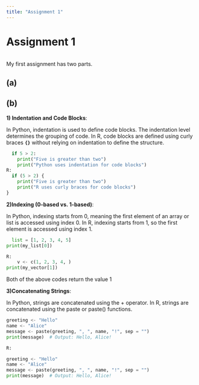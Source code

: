 ```yaml
---
title: "Assignment 1"
---
```


# Assignment 1

```{}
```

My first assignment has two parts.

## (a)

## (b)

**1) Indentation and Code Blocks**:

In Python, indentation is used to define code blocks. The indentation level determines the grouping of code. In R, code blocks are defined using curly braces **`{}`** without relying on indentation to define the structure.

```{Python:}
  if 5 > 2:
    print("Five is greater than two")
    print("Python uses indentation for code blocks")
R:
  if (5 > 2) {
    print("Five is greater than two")
    print("R uses curly braces for code blocks")
}
```

**2)Indexing (0-based vs. 1-based)**:

In Python, indexing starts from 0, meaning the first element of an array or list is accessed using index 0. In R, indexing starts from 1, so the first element is accessed using index 1.

```{python:}
  list = [1, 2, 3, 4, 5]
print(my_list[0])

R:
    v <- c(1, 2, 3, 4, )
print(my_vector[1])

```

Both of the above codes return the value 1

**3)Concatenating Strings**:

In Python, strings are concatenated using the + operator. In R, strings are concatenated using the paste or paste() functions.

```{python:}
  
greeting <- "Hello"
name <- "Alice"
message <- paste(greeting, ", ", name, "!", sep = "")
print(message)  # Output: Hello, Alice!

R:

greeting <- "Hello"
name <- "Alice"
message <- paste(greeting, ", ", name, "!", sep = "")
print(message)  # Output: Hello, Alice!
```
